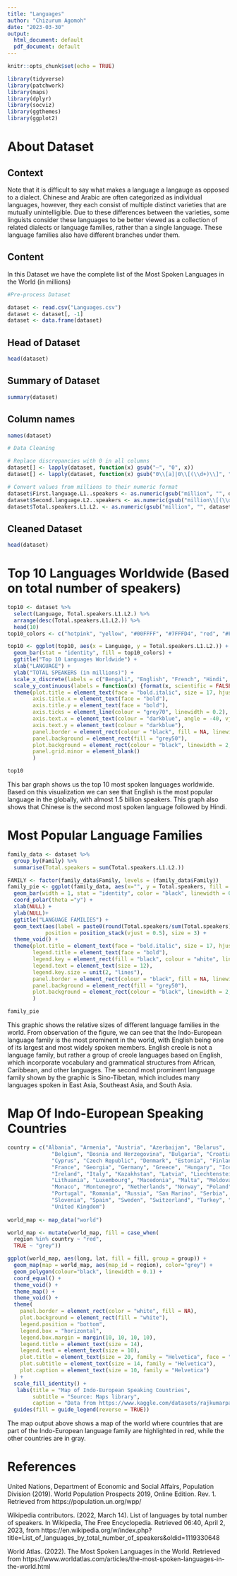 ```yaml
---
title: "Languages"
author: "Chizurum Agomoh"
date: "2023-03-30"
output:
  html_document: default
  pdf_document: default
---
```


```r
knitr::opts_chunk$set(echo = TRUE)
```

```r
library(tidyverse)
library(patchwork)
library(maps)
library(dplyr)
library(socviz)
library(ggthemes)
library(ggplot2)
```

# About Dataset

## Context

Note that it is difficult to say what makes a language a langauge as opposed to a dialect. Chinese and Arabic are often categorized as individual languages, however, they each consist of multiple distinct varieties that are mutually unintelligible. Due to these differences between the varieties, some linguists consider these languages to be better viewed as a collection of related dialects or language families, rather than a single language. These language families also have different branches under them.

## Content

In this Dataset we have the complete list of the Most Spoken Languages in the World (in millions)

```r
#Pre-process Dataset

dataset <- read.csv("Languages.csv")
dataset <- dataset[, -1] 
dataset <- data.frame(dataset)
```

## Head of Dataset

```r
head(dataset)
```

## Summary of Dataset

```r
summary(dataset)
```

## Column names

```r
names(dataset)
```

```r
# Data Cleaning

# Replace discrepancies with 0 in all columns
dataset[] <- lapply(dataset, function(x) gsub("—", "0", x))
dataset[] <- lapply(dataset, function(x) gsub("0\\[a]|0\\[(\\d+)\\]", "0", x))

# Convert values from millions to their numeric format
dataset$First.language.L1..speakers <- as.numeric(gsub("million", "", dataset$First.language.L1..speakers)) * 1000000
dataset$Second.language.L2..speakers <- as.numeric(gsub("million\\[(\\d+)\\]", "", dataset$Second.language.L2..speakers)) * 1000000
dataset$Total.speakers.L1.L2. <- as.numeric(gsub("million", "", dataset$Total.speakers.L1.L2.)) * 1000000

```

## Cleaned Dataset

```r
head(dataset)
```

# Top 10 Languages Worldwide (Based on total number of speakers)

```r

top10 <- dataset %>%
  select(Language, Total.speakers.L1.L2.) %>%
  arrange(desc(Total.speakers.L1.L2.)) %>%
  head(10)
top10_colors <- c("hotpink", "yellow", "#00FFFF", "#7FFFD4", "red", "#F5F5DC", "#FFE4C4", "#000000", "green", "#0000FF")

top10 <- ggplot(top10, aes(x = Language, y = Total.speakers.L1.L2.)) +
  geom_bar(stat = "identity", fill = top10_colors) +
  ggtitle("Top 10 Languages Worldwide") +
  xlab("LANGUAGE") +
  ylab("TOTAL SPEAKERS (in millions)") +
  scale_x_discrete(labels = c("Bengali", "English", "French", "Hindi", "Chinese", "Arabic", "Portuguese", "Russian", "Spanish", "Urdu")) +
  scale_y_continuous(labels = function(x) {format(x, scientific = FALSE, big.mark = ",")}) +
  theme(plot.title = element_text(face = "bold.italic", size = 17, hjust = 1.0),
        axis.title.x = element_text(face = "bold"),
        axis.title.y = element_text(face = "bold"), 
        axis.ticks = element_line(colour = "grey70", linewidth = 0.2),
        axis.text.x = element_text(colour = "darkblue", angle = -40, vjust = -0.7),
        axis.text.y = element_text(colour = "darkblue"),
        panel.border = element_rect(colour = "black", fill = NA, linewidth = 2),
        panel.background = element_rect(fill = "grey50"),
        plot.background = element_rect(colour = "black", linewidth = 2, fill = "lightblue"),
        panel.grid.minor = element_blank()
        )

top10

```

This bar graph shows us the top 10 most spoken languages worldwide. Based on this visualization we can see that English is the most popular language in the globally, with almost 1.5 billion speakers. This graph also shows that Chinese is the second most spoken language followed by Hindi.

# Most Popular Language Families

```r
family_data <- dataset %>%
  group_by(Family) %>%
  summarise(Total.speakers = sum(Total.speakers.L1.L2.)) 

FAMILY <- factor(family_data$Family, levels = (family_data$Family))
family_pie <- ggplot(family_data, aes(x="", y = Total.speakers, fill = FAMILY)) + 
  geom_bar(width = 1, stat = "identity", color = "black", linewidth = 0.25) + 
  coord_polar(theta ="y") +
  xlab(NULL) + 
  ylab(NULL)+
  ggtitle("LANGUAGE FAMILIES") +
  geom_text(aes(label = paste0(round(Total.speakers/sum(Total.speakers)*100), "%")), 
            position = position_stack(vjust = 0.5), size = 3) +
  theme_void() +
  theme(plot.title = element_text(face = "bold.italic", size = 17, hjust = 0.5),
        legend.title = element_text(face = "bold"),
        legend.key = element_rect(fill = "black", colour = "white", linewidth = 0.2),
        legend.text = element_text(size = 12),
        legend.key.size = unit(2, "lines"),
        panel.border = element_rect(colour = "black", fill = NA, linewidth = 2),
        panel.background = element_rect(fill = "grey50"),
        plot.background = element_rect(colour = "black", linewidth = 2, fill = "lightblue"),
        )

family_pie

```

This graphic shows the relative sizes of different language families in the world. From observation of the figure, we can see that the Indo-European language family is the most prominent in the world, with English being one of its largest and most widely spoken members. English creole is not a language family, but rather a group of creole languages based on English, which incorporate vocabulary and grammatical structures from African, Caribbean, and other languages. The second most prominent language family shown by the graphic is Sino-Tibetan, which includes many languages spoken in East Asia, Southeast Asia, and South Asia.

# Map Of Indo-European Speaking Countries
```r

country = c("Albania", "Armenia", "Austria", "Azerbaijan", "Belarus", 
              "Belgium", "Bosnia and Herzegovina", "Bulgaria", "Croatia", 
              "Cyprus", "Czech Republic", "Denmark", "Estonia", "Finland", 
              "France", "Georgia", "Germany", "Greece", "Hungary", "Iceland", 
              "Ireland", "Italy", "Kazakhstan", "Latvia", "Liechtenstein", 
              "Lithuania", "Luxembourg", "Macedonia", "Malta", "Moldova", 
              "Monaco", "Montenegro", "Netherlands", "Norway", "Poland", 
              "Portugal", "Romania", "Russia", "San Marino", "Serbia", "Slovakia", 
              "Slovenia", "Spain", "Sweden", "Switzerland", "Turkey", "Ukraine", 
              "United Kingdom")
          
world_map <- map_data("world")

world_map <- mutate(world_map, fill = case_when(
  region %in% country ~ "red", 
  TRUE ~ "grey"))

ggplot(world_map, aes(long, lat, fill = fill, group = group)) +
  geom_map(map = world_map, aes(map_id = region), color="grey") +
  geom_polygon(colour="black", linewidth = 0.1) +
  coord_equal() +
  theme_void() +
  theme_map() +
  theme_void() +
  theme(
    panel.border = element_rect(color = "white", fill = NA),
    plot.background = element_rect(fill = "white"),
    legend.position = "bottom",
    legend.box = "horizontal",
    legend.box.margin = margin(10, 10, 10, 10),
    legend.title = element_text(size = 14),
    legend.text = element_text(size = 10),
    plot.title = element_text(size = 20, family = "Helvetica", face = "bold"),
    plot.subtitle = element_text(size = 14, family = "Helvetica"),
    plot.caption = element_text(size = 10, family = "Helvetica")
  ) +
  scale_fill_identity() +
   labs(title = "Map of Indo-European Speaking Countries", 
        subtitle = "Source: Maps library",
        caption = "Data from https://www.kaggle.com/datasets/rajkumarpandey02/list-of-languages-by-total-number-of-speakers") +
  guides(fill = guide_legend(reverse = TRUE))


```
The map output above shows a map of the world where countries that are part of the Indo-European language family are highlighted in red, while the other countries are in gray.


# References

United Nations, Department of Economic and Social Affairs, Population Division (2019). World Population Prospects 2019, Online Edition. Rev. 1. Retrieved from https://population.un.org/wpp/

Wikipedia contributors. (2022, March 14). List of languages by total number of speakers. In Wikipedia, The Free Encyclopedia. Retrieved 06:40, April 2, 2023, from https://en.wikipedia.org/w/index.php?title=List_of_languages_by_total_number_of_speakers&oldid=1119330648

World Atlas. (2022). The Most Spoken Languages in the World. Retrieved from https://www.worldatlas.com/articles/the-most-spoken-languages-in-the-world.html


